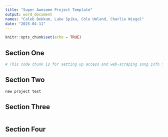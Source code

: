 ```yaml
---
title: "Super Awesome Project Template"
output: word_document
names: "Caleb Bekkum, Luke Spika, Cole Umland, Charlie Wiegel"
date: "2025-04-11"
---
```


```r
knitr::opts_chunk$set(echo = TRUE)
```

## Section One


```r
# This code chunk is for setting up access and web-scraping song info from the Spotify API
```

## Section Two

```r
new project test
```

## Section Three

```r

```

## Section Four 

```r

```
